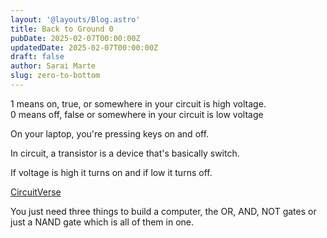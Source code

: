 ```yaml
---
layout: '@layouts/Blog.astro'
title: Back to Ground 0
pubDate: 2025-02-07T00:00:00Z 
updatedDate: 2025-02-07T00:00:00Z
draft: false
author: Sarai Marte
slug: zero-to-bottom
---
```


1 means on, true, or somewhere in your circuit is high voltage.   
0 means off, false or somewhere in your circuit is low voltage 

On your laptop, you're pressing keys on and off. 

In circuit, a transistor is a device that's basically switch. 

If voltage is high it turns on and if low it turns off.  

<a href = "https://circuitverse.org/simulator">CircuitVerse</a>

You just need three things to build a computer, the OR, AND, NOT gates or just a NAND gate which is all of them in one.  

